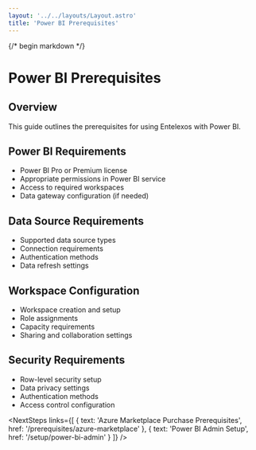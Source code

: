 ```yaml
---
layout: '../../layouts/Layout.astro'
title: 'Power BI Prerequisites'
---
```



{/* begin markdown */}

# Power BI Prerequisites

## Overview
This guide outlines the prerequisites for using Entelexos with Power BI.

## Power BI Requirements
- Power BI Pro or Premium license
- Appropriate permissions in Power BI service
- Access to required workspaces
- Data gateway configuration (if needed)

## Data Source Requirements
- Supported data source types
- Connection requirements
- Authentication methods
- Data refresh settings

## Workspace Configuration
- Workspace creation and setup
- Role assignments
- Capacity requirements
- Sharing and collaboration settings

## Security Requirements
- Row-level security setup
- Data privacy settings
- Authentication methods
- Access control configuration

<NextSteps links={[
  { text: 'Azure Marketplace Purchase Prerequisites', href: '/prerequisites/azure-marketplace' },
  { text: 'Power BI Admin Setup', href: '/setup/power-bi-admin' }
]} /> 